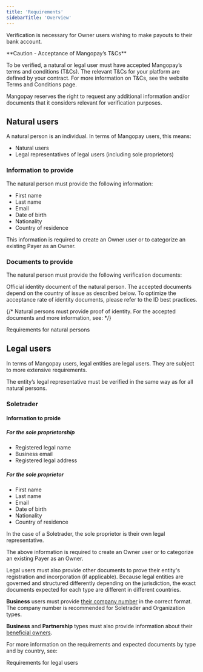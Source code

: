 ```yaml
---
title: 'Requirements'
sidebarTitle: 'Overview'
---
```


Verification is necessary for Owner users wishing to make payouts to their bank account.  

<Warning>  
**Caution - Acceptance of Mangopay’s T&Cs** 
  
To be verified, a natural or legal user must have accepted Mangopay’s terms and conditions (T&Cs). The relevant T&Cs for your platform are defined by your contract. For more information on T&Cs, see the website Terms and Conditions page.  
</Warning>  

Mangopay reserves the right to request any additional information and/or documents that it considers relevant for verification purposes.  

## Natural users  

A natural person is an individual. In terms of Mangopay users, this means:
- Natural users  
- Legal representatives of legal users (including sole proprietors)  

### Information to provide  

The natural person must provide the following information:  
- First name  
- Last name  
- Email  
- Date of birth  
- Nationality  
- Country of residence  

This information is required to create an Owner user or to categorize an existing Payer as an Owner.  

### Documents to provide  

The natural person must provide the following verification documents: 

<CardGroup cols={2}>  
    <Card title="Identity proof">  
    Official identity document of the natural person. The accepted documents depend on the country of issue as described below.  
    To optimize the acceptance rate of identity documents, please refer to the ID best practices.  
    </Card>  
</CardGroup>  

{/* Natural persons must provide proof of identity. For the accepted documents and more information, see:   */}

<Card title="Article" href="/concepts/users/verification/requirements-natural">Requirements for natural persons</Card>  

## Legal users  

In terms of Mangopay users, legal entities are legal users. They are subject to more extensive requirements.  

The entity’s legal representative must be verified in the same way as for all natural persons.  

### Soletrader

#### Information to proide

##### For the sole proprietorship  
- Registered legal name  
- Business email  
- Registered legal address  

##### For the sole proprietor  
- First name  
- Last name  
- Email  
- Date of birth  
- Nationality  
- Country of residence 

In the case of a Soletrader, the sole proprietor is their own legal representative.  

The above information is required to create an Owner user or to categorize an existing Payer as an Owner.  


Legal users must also provide other documents to prove their entity's registration and incorporation (if applicable). Because legal entities are governed and structured differently depending on the jurisdiction, the exact documents expected for each type are different in different countries.  

**Business** users must provide <a href="/concepts/users/verification/company-number">their company number</a> in the correct format. The company number is recommended for Soletrader and Organization types.  

**Business** and **Partnership** types must also provide information about their <a href="/concepts/users/verification/beneficial-owners">beneficial owners</a>.  

For more information on the requirements and expected documents by type and by country, see:   

<Card title="Article" href="/concepts/users/verification/requirements-legal">Requirements for legal users</Card>